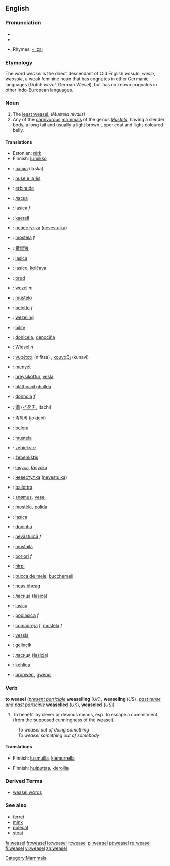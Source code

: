 ==English==
===Pronunciation===
* {{IPA|/'wiːzəl/}}
*{{audio|en-us-weasel.ogg|Audio (US)}}

*Rhymes: [[Rhymes:English:-iːzəl|-iːzəl]]

===Etymology===

The word ''weasel'' is the direct descendant of Old English ''wesule'', ''wesle'', ''weosule'', a weak feminine noun that has cognates in other Germanic languages (Dutch ''wezel'', German ''Wiesel''), but has no known cognates in other Indo-European languages.

===Noun===
{{wikipedia}}
{{en-noun}}

#The [[least weasel]], ''(Mustela nivalis)''
#Any of the [[carnivorous]] [[mammal]]s of the genus ''[[Mustela]]'', having a slender body, a long tail and usually a light brown upper coat and light-coloured belly.

====Translations====
{{trans-top|Mustela nivalis}}
*Estonian: [[nirk]]
*Finnish: [[lumikko]]
{{trans-mid}}
*{{ttbc|Russian}}: [[ласка]] (láska) {{f}}
{{trans-bottom}}

{{trans-top|any mammal of the genus Mustela}}
{{trans-bottom}}

{{checktrans}}
{{trans-top|translations to be checked}}
*{{ttbc|Albanian}}: [[nuse e lalës]]
*{{ttbc|Basque}}: [[erbinude]]
*{{ttbc|Belarusian}}: [[ласка]]
*{{ttbc|Bosnian}}: [[lasica]] ''f''
*{{ttbc|Breton}}: [[kaerell]]
*{{ttbc|Bulgarian}}: [[невестулка]] ([[nevestulka]])
*{{ttbc|Catalan}}: [[mostela]] ''f''
*{{ttbc|Chinese}}: [[黄鼠狼]]
*{{ttbc|Croatian}}: [[lasica]]
*{{ttbc|Czech}}: [[lasice]], [[kolčava]]
*{{ttbc|Danish}}: [[brud]]
*{{ttbc|Dutch}}: [[wezel]] ''m''
*{{ttbc|Esperanto}}: [[mustelo]]
*{{ttbc|French}}: [[belette]] ''f''
*{{ttbc|Frisian}}: [[wezeling]]
*{{ttbc|Friulian}}: [[bilite]]
*{{ttbc|Galician}}: [[donicela]], [[denociña]]
*{{ttbc|German}}: [[Wiesel]] ''n''
*{{ttbc|Greek}}: [[νυφίτσα]] (nifitsa) {{f}}, [[κουνάβι]] (kunavi) {{n}}
*{{ttbc|Hungarian}}: [[menyét]]
*{{ttbc|Icelandic}}: [[hreysiköttur]], [[vesla]]
*{{ttbc|Irish}}: [[bláthnaid ghallda]]
*{{ttbc|Italian}}: [[donnola]] ''f''
*{{ttbc|Japanese}}: [[鼬]] ([[イタチ]], itachi)
*{{ttbc|Korean}}:  [[족제비]] (jokjebi)
{{trans-mid}}
*{{ttbc|Ladin}}: [[belora]]
*{{ttbc|Latin}}: [[mustela#Latin|mustela]]
*{{ttbc|Latvian}}: [[zebiekste]]
*{{ttbc|Lithuanian}}: [[žebenkštis]]
*{{ttbc|Lower Sorbian}}: [[łasyca]], [[łasycka]]
*{{ttbc|Macedonian}}: [[невестулка]] ([[nevestulka]])
*{{ttbc|Maltese}}: [[ballottra]]
*{{ttbc|Norwegian}}: [[snømus]], [[vesel]]
*{{ttbc|Occitan}}: [[mostèla]], [[polida]]
*{{ttbc|Polish}}: [[łasica]] '' ''
*{{ttbc|Portuguese}}: [[doninha]]
*{{ttbc|Romanian}}: [[nevăstuică]] ''f''
*{{ttbc|Romansh}}: [[mustaila]]
*{{ttbc|Romany}}: [[boriori]] ''f''
*{{ttbc|Sami}}: [[nirpi]]
*{{ttbc|Sardinian}}: [[bucca de mele]], [[bucchemeli]]
*{{ttbc|Scottish}}: [[neas bheag]]
*{{ttbc|Serbian}}: [[ласица]] ([[lasica]])
*{{ttbc|Slovak}}: [[lasica]]
*{{ttbc|Slovenian}}: [[podlasica]] ''f''
*{{ttbc|Spanish}}: [[comadreja]] ''f'', [[mostela]] ''f''
*{{ttbc|Swedish}}: [[vessla]]
*{{ttbc|Turkish}}: [[gelincik]]
*{{ttbc|Ukrainian}}: [[ласиця]] ([[lasicja]])
*{{ttbc|Upper Sorbian}}: [[kohlica]]
*{{ttbc|Welsh}}: [[bronwen]], [[gwenci]]
{{trans-bottom}}

===Verb===
'''to weasel''' (''[[present participle]]'' '''weaselling''' (''UK''), '''weaseling''' (''US''), ''[[past tense]] and [[past participle]]'' '''weaselled''' (''UK''), '''weaseled''' (''US''))

# To benefit by clever or devious means, esp. to escape a commitment (from the supposed cunningness of the weasel).
:''To weasel out of doing something''
:''To weasel something out of somebody''

====Translations====
{{trans-top|to weasel out of doing something}}
*Finnish: [[lusmuilla]], [[kiemurrella]]
{{trans-bottom}}

{{trans-top|to weasel something out of somebody}}
*Finnish: [[huiputtaa]], [[kieroilla]]
{{trans-bottom}}

===Derived Terms===
*[[weasel words]]

===See also===
*[[ferret]]
*[[mink]]
*[[polecat]]
*[[stoat]]

[[Category:Mammals]]

[[fa:weasel]]
[[fr:weasel]]
[[io:weasel]]
[[it:weasel]]
[[pl:weasel]]
[[pt:weasel]]
[[ru:weasel]]
[[fi:weasel]]
[[vi:weasel]]
[[zh:weasel]]